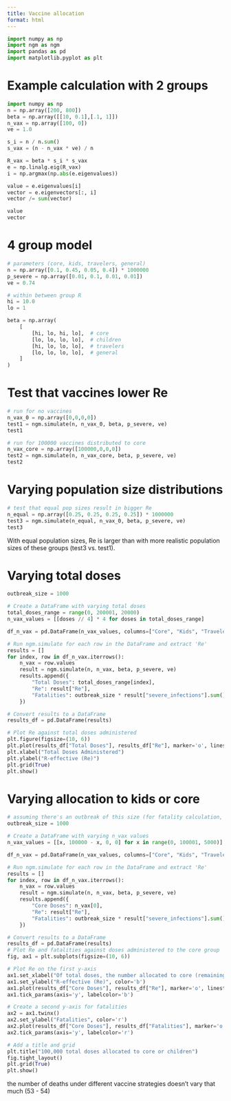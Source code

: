 ```yaml
---
title: Vaccine allocation
format: html
---
```


```python
import numpy as np
import ngm as ngm
import pandas as pd
import matplotlib.pyplot as plt

```

# Example calculation with 2 groups

```python
import numpy as np
n = np.array([200, 800])
beta = np.array([[10, 0.1],[.1, 1]])
n_vax = np.array([100, 0])
ve = 1.0

s_i = n / n.sum()
s_vax = (n - n_vax * ve) / n

R_vax = beta * s_i * s_vax
e = np.linalg.eig(R_vax)
i = np.argmax(np.abs(e.eigenvalues))

value = e.eigenvalues[i]
vector = e.eigenvectors[:, i]
vector /= sum(vector)

value
vector
```

# 4 group model

```python
# parameters (core, kids, travelers, general)
n = np.array([0.1, 0.45, 0.05, 0.4]) * 1000000
p_severe = np.array([0.01, 0.1, 0.01, 0.01])
ve = 0.74

# within between group R
hi = 10.0
lo = 1

beta = np.array(
    [
        [hi, lo, hi, lo],  # core
        [lo, lo, lo, lo],  # children
        [hi, lo, lo, lo],  # travelers
        [lo, lo, lo, lo],  # general
    ]
)
```

# Test that vaccines lower Re
```python
# run for no vaccines
n_vax_0 = np.array([0,0,0,0])
test1 = ngm.simulate(n, n_vax_0, beta, p_severe, ve)
test1

# run for 100000 vaccines distributed to core
n_vax_core = np.array([100000,0,0,0])
test2 = ngm.simulate(n, n_vax_core, beta, p_severe, ve)
test2

```

# Varying population size distributions

```python
# test that equal pop sizes result in bigger Re
n_equal = np.array([0.25, 0.25, 0.25, 0.25]) * 1000000
test3 = ngm.simulate(n_equal, n_vax_0, beta, p_severe, ve)
test3

```

With equal population sizes, Re is larger than with more realistic population sizes of these groups (test3 vs. test1).

# Varying total doses

```python
outbreak_size = 1000

# Create a DataFrame with varying total doses
total_doses_range = range(0, 200001, 20000)
n_vax_values = [[doses // 4] * 4 for doses in total_doses_range]

df_n_vax = pd.DataFrame(n_vax_values, columns=["Core", "Kids", "Travelers", "General Population"])

# Run ngm.simulate for each row in the DataFrame and extract 'Re'
results = []
for index, row in df_n_vax.iterrows():
    n_vax = row.values
    result = ngm.simulate(n, n_vax, beta, p_severe, ve)
    results.append({
        "Total Doses": total_doses_range[index],
        "Re": result["Re"],
        "Fatalities": outbreak_size * result["severe_infections"].sum()
    })

# Convert results to a DataFrame
results_df = pd.DataFrame(results)

# Plot Re against total doses administered
plt.figure(figsize=(10, 6))
plt.plot(results_df["Total Doses"], results_df["Re"], marker='o', linestyle='-', color='b')
plt.xlabel("Total Doses Administered")
plt.ylabel("R-effective (Re)")
plt.grid(True)
plt.show()


```

# Varying allocation to kids or core

```python

# assuming there's an outbreak of this size (for fatality calculation, to do: check this math)
outbreak_size = 1000

# Create a DataFrame with varying n_vax values
n_vax_values = [[x, 100000 - x, 0, 0] for x in range(0, 100001, 5000)]

df_n_vax = pd.DataFrame(n_vax_values, columns=["Core", "Kids", "Travelers", "General Population"])

# Run ngm.simulate for each row in the DataFrame and extract 'Re'
results = []
for index, row in df_n_vax.iterrows():
    n_vax = row.values
    result = ngm.simulate(n, n_vax, beta, p_severe, ve)
    results.append({
        "Core Doses": n_vax[0],
        "Re": result["Re"],
        "Fatalities": outbreak_size * result["severe_infections"].sum()
    })

# Convert results to a DataFrame
results_df = pd.DataFrame(results)
# Plot Re and fatalities against doses administered to the core group
fig, ax1 = plt.subplots(figsize=(10, 6))

# Plot Re on the first y-axis
ax1.set_xlabel("Of total doses, the number allocated to core (remaining doses allocated to children)")
ax1.set_ylabel("R-effective (Re)", color='b')
ax1.plot(results_df["Core Doses"], results_df["Re"], marker='o', linestyle='-', color='b')
ax1.tick_params(axis='y', labelcolor='b')

# Create a second y-axis for fatalities
ax2 = ax1.twinx()
ax2.set_ylabel("Fatalities", color='r')
ax2.plot(results_df["Core Doses"], results_df["Fatalities"], marker='o', linestyle='--', color='r')
ax2.tick_params(axis='y', labelcolor='r')

# Add a title and grid
plt.title("100,000 total doses allocated to core or children")
fig.tight_layout()
plt.grid(True)
plt.show()

```

the number of deaths under different vaccine strategies doesn't vary that much (53 - 54)

